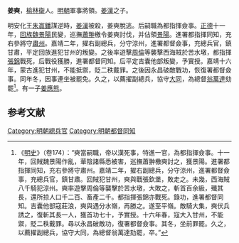 '''姜奭'''，[[榆林衛|榆林衛]]人。[[明朝|明朝]]軍事將領。[[姜漢|姜漢]]之子。

明安化王[[朱寘鐇|朱寘鐇]]謀逆時，[[姜漢|姜漢]]被殺，姜奭脫逃。后嗣職為都指揮僉事。[[正德_(明朝)|正德]]十一年，[[回族|回族]][[魏景陽|魏景陽]]民變，巡撫[[蕭翀|蕭翀]]檄令姜奭討伐，并佔領[[景陽|景陽]]。進署都指揮同知，充右參將守[[肅州|肅州]]。嘉靖二年，擢右副總兵，分守涼州，進署都督僉事，充總兵官，鎮甘肅，平定回族進犯甘州的叛變。之後率遊擊[[周倫|周倫]]等襲擊西海賊於苦水墩，都指揮[[張錦_(成化進士)|張錦]]戰死，后戰役獲勝，進署都督同知。后平定吉囊他部叛變，予實授。嘉靖十六年，蒙古進犯甘州，不能抵禦，貶二秩戴罪。之後因永昌破敵戰功，恢復署都督僉事。同年冬，因事連坐被罷免。久之，以薦擢副總兵，協守[[大同市|大同]]，為總督[[翁萬達|翁萬達]]劾罷<ref>《[[明史|明史]]》（卷174）：“奭當嗣職，帝以漢死事，特進一官，為都指揮僉事。十一年，回賊魏景陽作亂，華陰諸縣悉被害，巡撫蕭翀檄奭討之，獲景陽。進署都指揮同知，充右參將守肅州。嘉靖二年，擢右副總兵，分守涼州，進署都督僉事，充總兵官，鎮甘肅。回賊犯甘州，奭與戰張欽堡，敗走之。未幾，西海賊八千騎犯涼州。奭率遊擊周倫等襲擊於苦水墩，大敗之，斬首百余級，殲其長，還所掠人口千二百、畜產二千。都指揮張錦亦戰死。錄功，進署都督同知。吉囊他部寇莊浪，奭與遇分水嶺，再勝之。遂至平嶺。敵騎大集，奭伏兵誘之，復斬其長一人，獲首功七十，予實授。十六年春，寇大入甘州，不能禦，貶二秩戴罪。尋以永昌破敵功，復署都督僉事。其冬，坐前罪罷。久之，以薦擢副總兵，協守大同，為總督翁萬達劾罷，卒。”</ref>。有一子[[姜應熊|姜應熊]]。

==参考文献==
{{wikisource|明史/卷174}}
{{Reflist}}

{{明朝人物小作品}}

[[Category:明朝總兵官|Category:明朝總兵官]]
[[Category:明朝都督同知|Category:明朝都督同知]]